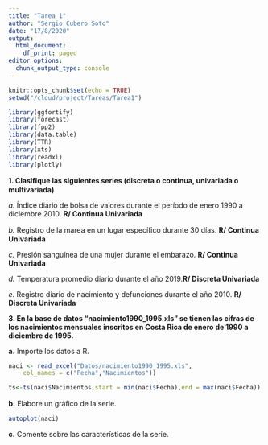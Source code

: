 ```yaml
---
title: "Tarea 1"
author: "Sergio Cubero Soto"
date: "17/8/2020"
output:
  html_document:
    df_print: paged
editor_options: 
  chunk_output_type: console
---
```


```r
knitr::opts_chunk$set(echo = TRUE)
setwd("/cloud/project/Tareas/Tarea1")
```


```r
library(ggfortify)
library(forecast)
library(fpp2)
library(data.table)
library(TTR)
library(xts)
library(readxl)
library(plotly)
```

**1. Clasiﬁque las siguientes series (discreta o continua, univariada o multivariada)**

*a.* Índice diario de bolsa de valores durante el período de enero 1990 a diciembre 2010. **R/ Continua Univariada**

*b.* Registro de la marea en un lugar especíﬁco durante 30 días. **R/ Continua Univariada**

*c.* Presión sanguínea de una mujer durante el embarazo. **R/ Continua Univariada**

*d.* Temperatura promedio diario durante el año 2019.**R/ Discreta Univariada**

*e*. Registro diario de nacimiento y defunciones durante el año 2010. **R/ Discreta Univariada**

**3. En la base de datos “nacimiento1990_1995.xls” se tienen las cifras de los nacimientos mensuales inscritos en Costa Rica de enero de 1990 a diciembre de 1995.**

**a.** Importe los datos a R.

```r

naci <- read_excel("Datos/nacimiento1990_1995.xls", 
    col_names = c("Fecha","Nacimientos"))

ts<-ts(naci$Nacimientos,start = min(naci$Fecha),end = max(naci$Fecha))

```


**b.** Elabore un gráﬁco de la serie.

```r
autoplot(naci)
```


**c.** Comente sobre las características de la serie.

